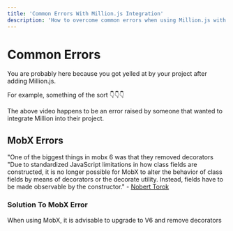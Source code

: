 ```yaml
---
title: 'Common Errors With Million.js Integration'
description: 'How to overcome common errors when using Million.js with other technologies'
---
```



# Common Errors

You are probably here because you got yelled at by your project after adding Million.js.

For example, something of the sort 👇👇👇

<div>
  <CommonErrorVideo />
</div>

The above video happens to be an error raised by someone that wanted to integrate Million into their project.

## MobX Errors

"One of the biggest things in mobx 6 was that they removed decorators "Due to standardized JavaScript limitations 
in how class fields are constructed, it is no longer possible for MobX to alter the behavior of class fields by means of decorators or the decorate utility. 
Instead, fields have to be made observable by the constructor." - [Nobert Torok](https://github.com/norbertorok92)

### Solution To MobX Error

<Callout type="info">
 When using MobX, it is advisable to upgrade to V6 and remove decorators
</Callout>
